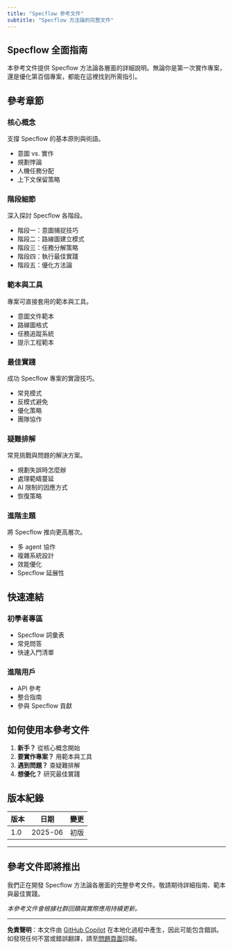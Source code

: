 ```yaml
---
title: "Specflow 參考文件"
subtitle: "Specflow 方法論的完整文件"
---
```


## Specflow 全面指南

本參考文件提供 Specflow 方法論各層面的詳細說明。無論你是第一次實作專案，還是優化第百個專案，都能在這裡找到所需指引。

## 參考章節

### 核心概念
支撐 Specflow 的基本原則與術語。

- 意圖 vs. 實作
- 規劃悖論
- 人機任務分配
- 上下文保留策略

### 階段細節
深入探討 Specflow 各階段。

- 階段一：意圖捕捉技巧
- 階段二：路線圖建立模式
- 階段三：任務分解策略
- 階段四：執行最佳實踐
- 階段五：優化方法論

### 範本與工具
專案可直接套用的範本與工具。

- 意圖文件範本
- 路線圖格式
- 任務追蹤系統
- 提示工程範本

### 最佳實踐
成功 Specflow 專案的實證技巧。

- 常見模式
- 反模式避免
- 優化策略
- 團隊協作

### 疑難排解
常見挑戰與問題的解決方案。

- 規劃失誤時怎麼辦
- 處理範疇蔓延
- AI 限制的因應方式
- 恢復策略

### 進階主題
將 Specflow 推向更高層次。

- 多 agent 協作
- 複雜系統設計
- 效能優化
- Specflow 延展性

## 快速連結

::: {.grid}

::: {.g-col-12 .g-col-md-6}
### 初學者專區
- Specflow 詞彙表
- 常見問答
- 快速入門清單
:::

::: {.g-col-12 .g-col-md-6}
### 進階用戶
- API 參考
- 整合指南
- 參與 Specflow 貢獻
:::

:::

## 如何使用本參考文件

1. **新手？** 從核心概念開始
2. **要實作專案？** 用範本與工具
3. **遇到問題？** 查疑難排解
4. **想優化？** 研究最佳實踐

## 版本紀錄

| 版本 | 日期 | 變更 |
|---------|------|---------|
| 1.0 | 2025-06 | 初版 |

---

::: {.callout-note}
## 參考文件即將推出
我們正在開發 Specflow 方法論各層面的完整參考文件。敬請期待詳細指南、範本與最佳實踐。
:::

*本參考文件會根據社群回饋與實際應用持續更新。*

---

**免責聲明**：本文件由 [GitHub Copilot](https://docs.github.com/copilot/about-github-copilot/what-is-github-copilot) 在本地化過程中產生，因此可能包含錯誤。如發現任何不當或錯誤翻譯，請至[問題頁面](../../issues)回報。